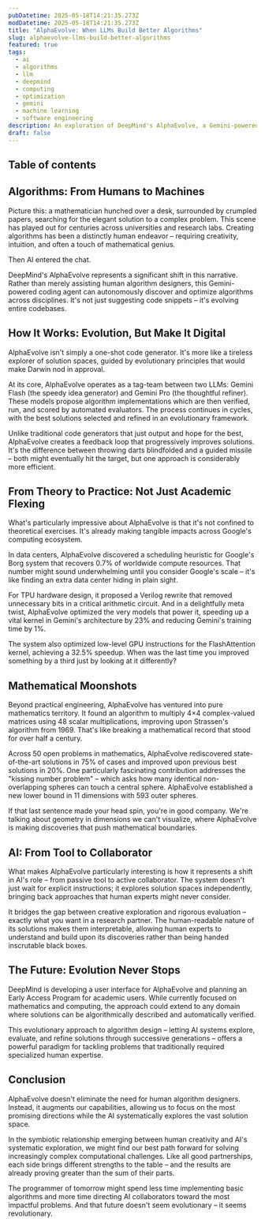 ```yaml
---
pubDatetime: 2025-05-18T14:21:35.273Z
modDatetime: 2025-05-18T14:21:35.273Z
title: "AlphaEvolve: When LLMs Build Better Algorithms"
slug: alphaevolve-llms-build-better-algorithms
featured: true
tags:
  - ai
  - algorithms
  - llm
  - deepmind
  - computing
  - optimization
  - gemini
  - machine learning
  - software engineering
description: An exploration of DeepMind's AlphaEvolve, a Gemini-powered coding agent that evolves algorithms for complex problems in mathematics and computing.
draft: false
---
```


## Table of contents

## Algorithms: From Humans to Machines

Picture this: a mathematician hunched over a desk, surrounded by crumpled papers, searching for the elegant solution to a complex problem. This scene has played out for centuries across universities and research labs. Creating algorithms has been a distinctly human endeavor – requiring creativity, intuition, and often a touch of mathematical genius.

Then AI entered the chat.

DeepMind's AlphaEvolve represents a significant shift in this narrative. Rather than merely assisting human algorithm designers, this Gemini-powered coding agent can autonomously discover and optimize algorithms across disciplines. It's not just suggesting code snippets – it's evolving entire codebases.

## How It Works: Evolution, But Make It Digital

AlphaEvolve isn't simply a one-shot code generator. It's more like a tireless explorer of solution spaces, guided by evolutionary principles that would make Darwin nod in approval.

At its core, AlphaEvolve operates as a tag-team between two LLMs: Gemini Flash (the speedy idea generator) and Gemini Pro (the thoughtful refiner). These models propose algorithm implementations which are then verified, run, and scored by automated evaluators. The process continues in cycles, with the best solutions selected and refined in an evolutionary framework.

Unlike traditional code generators that just output and hope for the best, AlphaEvolve creates a feedback loop that progressively improves solutions. It's the difference between throwing darts blindfolded and a guided missile – both might eventually hit the target, but one approach is considerably more efficient.

## From Theory to Practice: Not Just Academic Flexing

What's particularly impressive about AlphaEvolve is that it's not confined to theoretical exercises. It's already making tangible impacts across Google's computing ecosystem.

In data centers, AlphaEvolve discovered a scheduling heuristic for Google's Borg system that recovers 0.7% of worldwide compute resources. That number might sound underwhelming until you consider Google's scale – it's like finding an extra data center hiding in plain sight.

For TPU hardware design, it proposed a Verilog rewrite that removed unnecessary bits in a critical arithmetic circuit. And in a delightfully meta twist, AlphaEvolve optimized the very models that power it, speeding up a vital kernel in Gemini's architecture by 23% and reducing Gemini's training time by 1%.

The system also optimized low-level GPU instructions for the FlashAttention kernel, achieving a 32.5% speedup. When was the last time you improved something by a third just by looking at it differently?

## Mathematical Moonshots

Beyond practical engineering, AlphaEvolve has ventured into pure mathematics territory. It found an algorithm to multiply 4×4 complex-valued matrices using 48 scalar multiplications, improving upon Strassen's algorithm from 1969. That's like breaking a mathematical record that stood for over half a century.

Across 50 open problems in mathematics, AlphaEvolve rediscovered state-of-the-art solutions in 75% of cases and improved upon previous best solutions in 20%. One particularly fascinating contribution addresses the "kissing number problem" – which asks how many identical non-overlapping spheres can touch a central sphere. AlphaEvolve established a new lower bound in 11 dimensions with 593 outer spheres.

If that last sentence made your head spin, you're in good company. We're talking about geometry in dimensions we can't visualize, where AlphaEvolve is making discoveries that push mathematical boundaries.

## AI: From Tool to Collaborator

What makes AlphaEvolve particularly interesting is how it represents a shift in AI's role – from passive tool to active collaborator. The system doesn't just wait for explicit instructions; it explores solution spaces independently, bringing back approaches that human experts might never consider.

It bridges the gap between creative exploration and rigorous evaluation – exactly what you want in a research partner. The human-readable nature of its solutions makes them interpretable, allowing human experts to understand and build upon its discoveries rather than being handed inscrutable black boxes.

## The Future: Evolution Never Stops

DeepMind is developing a user interface for AlphaEvolve and planning an Early Access Program for academic users. While currently focused on mathematics and computing, the approach could extend to any domain where solutions can be algorithmically described and automatically verified.

This evolutionary approach to algorithm design – letting AI systems explore, evaluate, and refine solutions through successive generations – offers a powerful paradigm for tackling problems that traditionally required specialized human expertise.

## Conclusion

AlphaEvolve doesn't eliminate the need for human algorithm designers. Instead, it augments our capabilities, allowing us to focus on the most promising directions while the AI systematically explores the vast solution space.

In the symbiotic relationship emerging between human creativity and AI's systematic exploration, we might find our best path forward for solving increasingly complex computational challenges. Like all good partnerships, each side brings different strengths to the table – and the results are already proving greater than the sum of their parts.

The programmer of tomorrow might spend less time implementing basic algorithms and more time directing AI collaborators toward the most impactful problems. And that future doesn't seem evolutionary – it seems revolutionary.